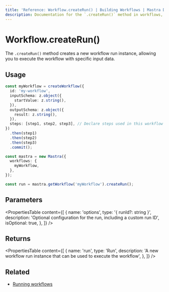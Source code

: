 ```yaml
---
title: 'Reference: Workflow.createRun() | Building Workflows | Mastra Docs'
description: Documentation for the `.createRun()` method in workflows, which creates a new workflow run instance.
---
```


# Workflow.createRun()

The `.createRun()` method creates a new workflow run instance, allowing you to execute the workflow with specific input data.

## Usage

```typescript
const myWorkflow = createWorkflow({
  id: 'my-workflow',
  inputSchema: z.object({
    startValue: z.string(),
  }),
  outputSchema: z.object({
    result: z.string(),
  }),
  steps: [step1, step2, step3], // Declare steps used in this workflow
})
  .then(step1)
  .then(step2)
  .then(step3)
  .commit();

const mastra = new Mastra({
  workflows: {
    myWorkflow,
  },
});

const run = mastra.getWorkflow('myWorkflow').createRun();
```

## Parameters

<PropertiesTable
  content={[
    {
      name: 'options',
      type: '{ runId?: string }',
      description: 'Optional configuration for the run, including a custom run ID',
      isOptional: true,
    },
  ]}
/>

## Returns

<PropertiesTable
  content={[
    {
      name: 'run',
      type: 'Run',
      description: 'A new workflow run instance that can be used to execute the workflow',
    },
  ]}
/>

## Related

- [Running workflows](../../docs/workflows/overview.mdx#running-workflows)
